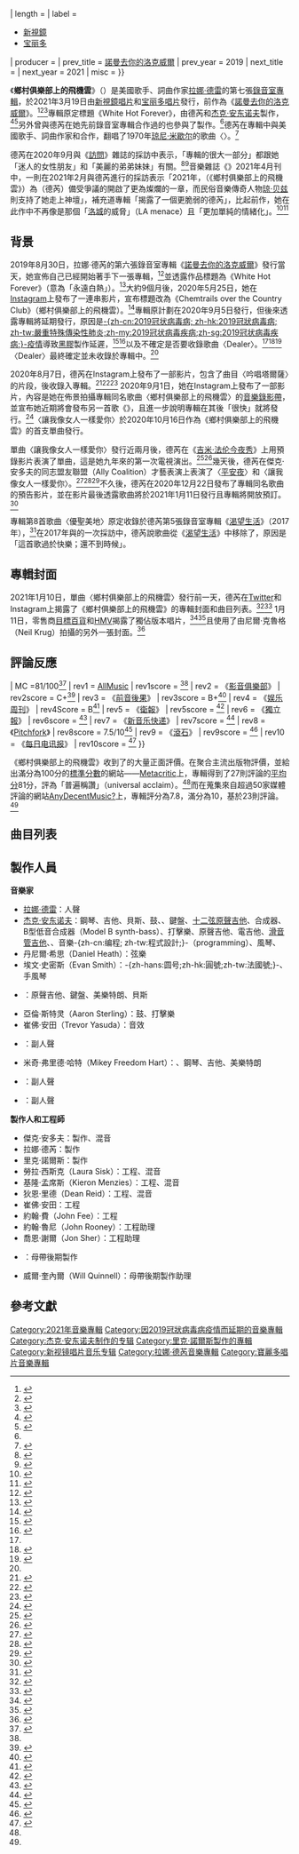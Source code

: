 {{NoteTA
|G1=Lana Del Rey
|G2=Show
|G3=Music
|G4=Movie
|1=zh-cn:琼·贝兹; zh-tw:瓊·拜亞;
}}
<!--請在[[鄉村俱樂部上的飛機雲_(歌曲)|鄉村俱樂部上的飛機雲 (歌曲)]]條目建立後加入下方消歧義模板
{{for|專輯同名歌曲|鄉村俱樂部上的飛機雲 (歌曲)}}
-->
{{Infobox album
| name          = 鄉村俱樂部上的飛機雲
| original_name = {{lang|en|''Chemtrails over the Country Club''}}
| type          = studio
| artist        = [[拉娜·德雷|拉娜·德雷]]
| cover         = Lana Del Rey - Chemtrails over the Country Club.png
| alt           = 
| released      = {{start date|2021|3|19}}
| recorded      = 2015年－2016年；<ref>{{cite web |url=https://pitchfork.com/news/71945-listen-to-lana-del-rey-and-the-weeknds-new-song-lust-for-life/ |title=Listen to Lana Del Rey and the Weeknd's New Song "Lust for Life" |work=[[Pitchfork_Media|Pitchfork]] |first=Amanda |last=Wicks |date=2017-04-19 |access-date=2021-01-21 |archive-date=2017-04-20 |archive-url=https://web.archive.org/web/20170420070355/https://pitchfork.com/news/71945-listen-to-lana-del-rey-and-the-weeknds-new-song-lust-for-life/ |dead-url=no }}</ref> 2019年－2020年<ref>{{cite web |url=https://www.thefader.com/2019/08/30/lana-del-rey-white-hot-forever |title=Lana Del Rey says she's started writing her next album, 'White Hot Forever' |work={{tsl|en|The Fader}} |first=David |last=Renshaw |date=2019-08-30 |access-date=2020-05-25 |archive-date=2019-12-28 |archive-url=https://web.archive.org/web/20191228212547/https://www.thefader.com/2019/08/30/lana-del-rey-white-hot-forever |dead-url=no }}</ref>
| studio        = *[[康威錄音室|康威]]（[[加州|加州]][[洛杉磯|洛杉磯]]）
* {{tsl|en|Electric Lady Studios|電子淑女工作室|電子淑女}}（[[纽约|纽约]]）
| genre         = <!--請只加入有來源的風格（不要使用藝人的一手來源作為來源）-->
{{flatlist|
* {{tsl|en|Americana (music)|美國根源音樂|美國根源}}<ref name="pitchfork">{{cite web|url=https://pitchfork.com/reviews/albums/lana-del-rey-chemtrails-over-the-country-club/|title=Lana Del Rey: Chemtrails Over the Country Club|last=Tavakoli|first=Mina|work=Pitchfork|date=2021-03-19|quote=Lana Del Rey's sixth album dials back the grandiosity in favor of smaller, more intimate moments. It carries a roaming spirit of folk and Americana without losing the romantic melodrama of her best work.|access-date=2021-03-19|archive-date=2021-03-19|archive-url=https://web.archive.org/web/20210319093232/https://pitchfork.com/reviews/albums/lana-del-rey-chemtrails-over-the-country-club/|dead-url=no}}</ref>
* [[民間音樂|民俗]]<ref name="pitchfork" /><ref name="allmusic">{{cite web|last=Thomas|first=Fred|url=https://www.allmusic.com/album/chemtrails-over-the-country-club-mw0003471467|title=Chemtrails over the Country Club – Lana Del Rey {{!}} Songs, Reviews, Credits|publisher=[[AllMusic|AllMusic]]|access-date=2021-03-19|archive-date=2021-03-18|archive-url=https://web.archive.org/web/20210318173817/https://www.allmusic.com/album/chemtrails-over-the-country-club-mw0003471467|dead-url=no}}</ref> 
* [[乡村音乐|鄉村]]-[[民間音樂|民俗]]<ref name="Irish Times">{{cite web|last=Elefterov|first=Milen|url=https://www.irishtimes.com/culture/music/lana-del-rey-chemtrails-over-the-country-club-review-a-low-key-masterpiece-1.4514582?mode=amp|title=Chemtrails Over the Country Club|website=[[爱尔兰时报|Irish Times]]|date=2021-03-18|access-date=2021-03-18|archive-date=2021-06-05|archive-url=https://web.archive.org/web/20210605002719/https://www.irishtimes.com/culture/music/lana-del-rey-chemtrails-over-the-country-club-review-a-low-key-masterpiece-1.4514582?mode=amp|dead-url=no}}</ref>
}}
| length        = {{Duration|m=45|s=28}}
| label         =
*[[新視鏡唱片|新視鏡]]
*[[宝丽多唱片|宝丽多]]
| producer      = {{hlist-comma|[[杰克·安东诺夫|杰克·安东诺夫]]
|拉娜·德雷
|{{tsl|en|Rick Nowels|里克·諾爾斯}}}}
| prev_title    = [[諾曼去你的洛克威爾|諾曼去你的洛克威爾]]
| prev_year     = 2019
| next_title    = {{tsl|en|Blue Banisters|藍杆}}
| next_year     = 2021
| misc          = {{Singles
| name          = 鄉村俱樂部上的飛機雲
| type          = studio
| single1       = {{tsl|en|Let Me Love You like a Woman|讓我像女人一樣愛你}}
| single1date   = {{Start date|2020|10|16}}
| single2       = {{tsl|en|Chemtrails over the Country Club (song)|鄉村俱樂部上的飛機雲 (歌曲)|鄉村俱樂部上的飛機雲}}
| single2date   = {{Start date|2021|1|11}}
| single3       = 白色衣裳
| single3date   = {{Start date|2021|3|26}}<ref name="sweradim">{{cite web | url=https://sverigesradio.se/sida/artikel.aspx?programid=4565&artikel=5682803 | title=Spellista vecka 12 2021 | publisher=[[Sveriges_Radio|Sveriges Radio]] | date=26 March 2021 | access-date=26 March 2021 | archive-url=https://web.archive.org/web/20210328145418/https://sverigesradio.se/artikel/p3-spellista|archive-date=26 March 2021|language=sv| url-status=live }}</ref><ref>{{Cite web|date=2021-03-02|title=Lana Del Rey Rollerblades Down a Desert Highway in Hazy 'White Dress' Teaser|url=http://www.billboard.com/amp/articles/columns/pop/9533451/lana-del-rey-white-dress-teaser|access-date=2021-03-19|website=[[告示牌_(雜誌)|Billboard]]|quote=Lana Del Rey dropped a 20-second teaser for her upcoming "White Dress" single over the weekend, giving fans another peek at the visual from the single off her upcoming ''Chemtrails Over the Country Club'' album.|archive-date=2021-03-04|archive-url=https://web.archive.org/web/20210304011939/https://www.billboard.com/amp/articles/columns/pop/9533451/lana-del-rey-white-dress-teaser|dead-url=no}}</ref><ref>{{Cite web|date=2021-02-28|title=Lana Del Rey shares another teaser of forthcoming single 'White Dress'|url=https://www.nme.com/news/music/lana-del-rey-shares-another-teaser-of-forthcoming-single-white-dress-2890380|access-date=2021-03-19|website=[[新音乐快递|NME]]|archive-date=2021-04-30|archive-url=https://web.archive.org/web/20210430104734/https://www.nme.com/news/music/lana-del-rey-shares-another-teaser-of-forthcoming-single-white-dress-2890380|dead-url=no}}</ref>
| single4       = 吟唱塔爾薩
| single4date   = {{Start date|2021|3|26}}<ref>{{Cite web|title=BBC - Radio 1 - Playlist|url=https://www.bbc.co.uk/programmes/articles/3tqPdBWF9yMbTrfjWvfKV8t/radio-1-playlist|website=[[BBC_Radio_1|BBC Radio 1]]|access-date=2021-07-04|archive-date=2013-06-12|archive-url=https://www.webcitation.org/6HKLVokrR?url=http://www.bbc.co.uk/radio1/playlist/|dead-url=no}}</ref>
}}
}}

《'''鄉村俱樂部上的飛機雲'''》（{{lang-en|''Chemtrails over the Country Club''}}）是美國歌手、詞曲作家[[拉娜·德雷|拉娜·德雷]]的第七張[[錄音室專輯|錄音室專輯]]，於2021年3月19日由[[新視鏡唱片|新視鏡唱片]]和[[宝丽多唱片|宝丽多唱片]]發行，前作為《[[諾曼去你的洛克威爾|諾曼去你的洛克威爾]]》。<ref name="Apple Music">{{Cite web|title=Chemtrails Over the Country Club – Lana Del Rey|url=https://music.apple.com/us/album/chemtrails-over-the-country-club/1545567745|dead-url=no|access-date=2021-03-18|website=[[Apple_Music|Apple Music]]|archive-date=2021-04-06|archive-url=https://web.archive.org/web/20210406174618/https://music.apple.com/us/album/chemtrails-over-the-country-club/1545567745}}</ref><ref>{{Cite web|last=Curto|first=Justin|date=2021-01-11|title=Moving Past That Cover, Lana Drops 'Chemtrails Over the Country Club,' the Song|url=https://www.vulture.com/2021/01/lana-del-rey-chemtrails-over-the-country-club-video.html|access-date=2021-03-18|website=[[紐約_(雜誌)|Vulture]]|language=en-us|archive-date=2021-01-25|archive-url=https://web.archive.org/web/20210125191940/https://www.vulture.com/2021/01/lana-del-rey-chemtrails-over-the-country-club-video.html|dead-url=no}}</ref><ref>{{Cite web|last=Richards|first=Sam|date=2021-01-12|title=Watch a video for Lana Del Rey's "Chemtrails Over The Country Club"|url=https://www.uncut.co.uk/news/watch-a-video-for-lana-del-reys-chemtrails-over-the-country-club-129147/|dead-url=no|access-date=2021-03-18|website={{tsl|en|Uncut (magazine)|Uncut (雜誌)|Uncut}}|language=en-GB|archive-date=2021-01-25|archive-url=https://web.archive.org/web/20210125015148/https://www.uncut.co.uk/news/watch-a-video-for-lana-del-reys-chemtrails-over-the-country-club-129147/}}</ref>專輯原定標題《White Hot Forever》，由德芮和[[杰克·安东诺夫|杰克·安东诺夫]]製作，<ref name="JamBase">{{Cite web|last=Bernstein|first=Scott|date=2021-01-11|title=Lana Del Rey Details New Album ‘Chemtrails Over The Country Club’ & Shares Title Track|url=https://www.jambase.com/article/lana-del-rey-chemtrails-over-the-country-club-album-single-video|dead-url=no|access-date=2021-03-18|website={{tsl|en|JamBase|JamBase}}|language=en-US|archive-date=2021-01-11|archive-url=https://web.archive.org/web/20210111194937/https://www.jambase.com/article/lana-del-rey-chemtrails-over-the-country-club-album-single-video}}</ref><ref name=":2">{{Cite web|last=Smith|first=Sophie|date=2021-01-11|title=Watch Lana Del Rey’s Dramatic Video For 'Chemtrails Over The Country Club'|url=https://www.udiscovermusic.com/news/lana-del-rey-dramatic-video-chemtrails-over-the-country-club/|access-date=2021-03-18|website=uDiscover Music|language=en-US|archive-date=2021-01-23|archive-url=https://web.archive.org/web/20210123211809/https://www.udiscovermusic.com/news/lana-del-rey-dramatic-video-chemtrails-over-the-country-club/|dead-url=no}}</ref>另外曾與德芮在她先前錄音室專輯合作過的{{tsl|en|Rick Nowels|里克·諾爾斯}}也參與了製作。<ref name="JamBase" />德芮在專輯中與美國歌手、詞曲作家{{tsl|en|Zella Day|澤拉·黛}}和{{tsl|en|Weyes Blood|威茲·布拉德}}合作，翻唱了1970年[[琼尼·米歇尔|琼尼·米歇尔]]的歌曲〈{{tsl|en|For Free (Joni Mitchell song)|無償 (琼尼·米歇尔歌曲)|無償}}〉。<ref>{{Cite web|last=Mulvey|first=John|date=2021-03-03|title=Lana Del Rey speaks: "I Really Was That Girl Who Was Pure Of Soul."|url=https://www.mojo4music.com/articles/stories/lana-del-rey-speaks-i-really-was-that-girl-who-was-pure-of-soul/|dead-url=no|access-date=2021-03-04|website={{tsl|en|Mojo (magazine)|Mojo (雜誌)|Mojo}}|archive-date=2021-03-20|archive-url=https://web.archive.org/web/20210320002325/https://www.mojo4music.com/articles/stories/lana-del-rey-speaks-i-really-was-that-girl-who-was-pure-of-soul/}}</ref>

德芮在2020年9月與《[[訪問_(雜誌)|訪問]]》雜誌的採訪中表示，「專輯的很大一部分」都跟她「迷人的女性朋友」和「美麗的弟弟妹妹」有關。<ref>{{Cite web|date=2020-09-08|title=Who is Lana Del Rey?|url=https://www.interviewmagazine.com/music/who-is-lana-del-rey-jack-antonoff-september-poetry-cover|dead-url=no|access-date=2021-03-18|website=[[訪問_(雜誌)|Interview]]|language=en-US|archive-date=2021-03-21|archive-url=https://web.archive.org/web/20210321170545/https://www.interviewmagazine.com/music/who-is-lana-del-rey-jack-antonoff-september-poetry-cover}}</ref><ref>{{Cite web|last=Matozzo|first=Marissa|date=2020-09-09|title=Where Is Lana Del Rey’s 'Chemtrails?'|url=https://www.papermag.com/lana-del-reys-chemtrails-2647526120.html|dead-url=no|access-date=2021-03-18|website={{tsl|en|Paper (magazine)|Paper (雜誌)|Paper}}|language=en|archive-date=2021-02-26|archive-url=https://web.archive.org/web/20210226213302/https://www.papermag.com/lana-del-reys-chemtrails-2647526120.html}}</ref>音樂雜誌《{{tsl|en|Mojo (magazine)|Mojo (雜誌)|Mojo}}》2021年4月刊中，一則在2021年2月與德芮進行的採訪表示「2021年，（《鄉村俱樂部上的飛機雲》）為（德芮）備受爭議的{{tsl|en|Roman à clef|影射小說|紀實小說}}開啟了更為燦爛的一章，而民俗音樂傳奇人物[[琼·贝兹|琼·贝兹]]則支持了她走上神壇」，補充道專輯「揭露了一個更脆弱的德芮」，比起前作，她在此作中不再像是那個「[[洛杉矶|洛城]]的威脅」（LA menace）且「更加單純的情緒化」。<ref>{{Cite web|last=Mulvey|first=John|date=2021-03-03|title=Lana Del Rey speaks: "I Really Was That Girl Who Was Pure Of Soul."|url=https://www.mojo4music.com/articles/stories/lana-del-rey-speaks-i-really-was-that-girl-who-was-pure-of-soul/|dead-url=no|access-date=2021-03-18|website=Mojo|archive-date=2021-03-20|archive-url=https://web.archive.org/web/20210320002325/https://www.mojo4music.com/articles/stories/lana-del-rey-speaks-i-really-was-that-girl-who-was-pure-of-soul/}}</ref><ref>{{Cite web|date=2021-03-10|title=MOJO 329 – April 2021: Lana Del Rey|url=https://www.mojo4music.com/magazine/latest-issues/mojo-329-april-2021-lana-del-rey/|dead-url=no|access-date=2021-03-18|website=Mojo|archive-date=2021-03-30|archive-url=https://web.archive.org/web/20210330160720/https://www.mojo4music.com/magazine/latest-issues/mojo-329-april-2021-lana-del-rey/}}</ref>

==背景==
2019年8月30日，拉娜·德芮的第六張錄音室專輯《[[諾曼去你的洛克威爾|諾曼去你的洛克威爾]]》發行當天，她宣佈自己已經開始著手下一張專輯，<ref>{{cite web|title=Lana Del Rey has already started writing her next album ''White Hot Forever''|url=https://www.nme.com/news/music/lana-del-rey-already-started-writing-her-next-album-Chemtrails-Over-The-Country-Club-2020-2543519|access-date=2020-06-01|author=|date=2019-08-30|last=Krol|first=Charlotte|format=|publisher=|language=en|archive-url=https://web.archive.org/web/20200703125105/https://www.nme.com/news/music/lana-del-rey-already-started-writing-her-next-album-Chemtrails-Over-The-Country-Club-2020-2543519|archive-date=2020-07-03|website=NME|dead-url=no}}</ref>並透露作品標題為《White Hot Forever》（意為「永遠白熱」）。<ref>{{cite web|title=Lana Del Rey already prepping new album, White Hot Forever, for 2020 release|url=https://consequenceofsound.net/2019/08/lana-del-rey-white-hot-forever-new-album-2020/|access-date=2020-05-25|author=|date=2019-08-30|last=Schatz|first=Lake|format=|publisher=|language=en|website=[[前音後果|Consequence of Sound]]|archive-date=2020-09-18|archive-url=https://web.archive.org/web/20200918064808/https://consequenceofsound.net/2019/08/lana-del-rey-white-hot-forever-new-album-2020/|dead-url=no}}</ref>大約9個月後，2020年5月25日，她在[[Instagram|Instagram]]上發布了一連串影片，宣布標題改為《Chemtrails over the Country Club》（鄉村俱樂部上的飛機雲）。<ref>{{cite web|date=2020-05-25|title=Nobody gets to tell your story|url=https://www.instagram.com/p/CAmxUDpgO8Y/|dead-url=no|access-date=2020-05-25|via=[[Instagram|Instagram]]|archive-date=2020-05-27|archive-url=https://web.archive.org/web/20200527121236/https://www.instagram.com/p/CAmxUDpgO8Y/}}</ref>專輯原計劃在2020年9月5日發行，但後來透露專輯將延期發行，原因是[[2019冠状病毒病疫情|-{zh-cn:2019冠状病毒病; zh-hk:2019冠狀病毒病; zh-tw:嚴重特殊傳染性肺炎;zh-my:2019冠状病毒疾病;zh-sg:2019冠状病毒疾病;}-疫情]]導致[[黑膠唱片|黑膠]]製作延遲，<ref name="New title">{{cite web|last=Moore|first=Sam|date=2020-05-26|title=Lana Del Rey announces 'Chemtrails Over The Country Club' as her new album title|url=https://www.nme.com/news/music/lana-del-rey-announces-chemtrails-over-the-country-club-as-her-new-album-title-2676016|access-date=2020-06-01|work=[[新音乐快递|NME]]|archive-date=2020-06-21|archive-url=https://web.archive.org/web/20200621172215/https://www.nme.com/news/music/lana-del-rey-announces-chemtrails-over-the-country-club-as-her-new-album-title-2676016|dead-url=no}}</ref><ref name="Vinyl Delay">{{Cite web|title=Lana Del Rey shares Election Day album update from a Denny's|url=http://abcnewsradioonline.com/music-news/2020/11/4/lana-del-rey-shares-election-day-album-update-from-a-dennys.html|accessdate=|author=|date=2020-11-04|last=Johnson|first=Josh|format=|publisher=|language=en|archive-url=https://web.archive.org/web/20210112085325/http://abcnewsradioonline.com/music-news/2020/11/4/lana-del-rey-shares-election-day-album-update-from-a-dennys.html|archive-date=2021-01-12|access-date=2021-01-11|website=[[ABC新闻电台|ABC新闻电台]]|dead-url=no}}</ref>以及不確定是否要收錄歌曲〈Dealer〉。<ref name="Vinyl Delay" /><ref>{{Cite web|last=|first=|date=2020-12-23|title=Here's all we know about Lana Del Rey's forthcoming album|url=https://web.archive.org/web/20201223105318/https://www.wonderlandmagazine.com/2020/12/23/chemtrails-over-the-country-club-lana/|dead-url=no|archive-url=http://www.wonderlandmagazine.com/2020/12/23/chemtrails-over-the-country-club-lana/|archive-date=2020-12-23|access-date=2021-01-11|website={{tsl|en|Wonderland (magazine)|Wonderland (雜誌)|Wonderland}}|language=en}}</ref><ref>{{Cite web|last=Curto|first=Justin|date=2020-09-08|title=Lana Del Rey, 6-Time Grammy Nominee, Says She 'Will Die an Underdog'|url=https://web.archive.org/web/20200918205944/https://www.vulture.com/2020/09/lana-del-rey-underdog-interview-magazine.html|dead-url=no|archive-url=https://www.vulture.com/2020/09/lana-del-rey-underdog-interview-magazine.html|archive-date=2020-09-18|access-date=2021-01-11|website=Vulture|language=en-us}}</ref>〈Dealer〉最終確定並未收錄於專輯中。<ref name="Artwork" />

2020年8月7日，德芮在Instagram上發布了一部影片，包含了曲目〈吟唱塔爾薩〉的片段，後收錄入專輯。<ref>{{Cite web|last=Bloom|first=Madison|date=2020-08-07|title=Lana Del Rey Teases New Song "Tulsa Jesus Freak"|url=https://pitchfork.com/news/lana-del-rey-teases-new-song-tulsa-jesus-freak-listen/|dead-url=no|access-date=2021-03-02|website=[[Pitchfork_Media|Pitchfork]]|language=en-us|archive-date=2020-08-07|archive-url=https://web.archive.org/web/20200807014438/https://pitchfork.com/news/lana-del-rey-teases-new-song-tulsa-jesus-freak-listen/}}</ref><ref>{{Cite web|last=Bruce|first=Jasper|date=2020-08-07|title=Lana Del Rey teases new song, 'Tulsa Jesus Freak'|url=https://www.nme.com/news/music/lana-del-rey-teases-new-song-tulsa-jesus-freak-2723155|dead-url=no|access-date=2021-03-02|website=NME|language=en-GB|archive-date=2020-12-04|archive-url=https://web.archive.org/web/20201204144742/https://www.nme.com/news/music/lana-del-rey-teases-new-song-tulsa-jesus-freak-2723155}}</ref><ref>{{Cite web|last=McLevy|first=Alex|date=2021-03-02|title=Lana Del Rey, Vic Mensa, and 23 more albums we can't wait to hear in March|url=https://music.avclub.com/lana-del-rey-vic-mensa-and-23-more-albums-we-can-t-wa-1846376891|dead-url=no|access-date=2021-03-02|website=[[影音俱樂部|The AV Club]]|language=en-us|archive-date=2021-03-10|archive-url=https://web.archive.org/web/20210310132158/https://music.avclub.com/lana-del-rey-vic-mensa-and-23-more-albums-we-can-t-wa-1846376891}}</ref> 2020年9月1日，她在Instagram上發布了一部影片，內容是她在佈景拍攝專輯同名歌曲〈鄉村俱樂部上的飛機雲〉的[[音樂錄影帶|音樂錄影帶]]，並宣布她近期將會發布另一首歌《{{tsl|en|Let Me Love You like a Woman|讓我像女人一樣愛你}}》，且進一步說明專輯在其後「很快」就將發行。<ref name="Spin">{{cite web|url=https://www.spin.com/2020/09/lana-del-rey-announces-new-album-chemtrails-over-the-country-club/|title=Lana Del Rey Announces New Album Chemtrails Over the Country Club|work=[[Spin_(雜誌)|Spin]]|author=《Spin》員工|date=2020-09-01|access-date=2020-09-01|archive-date=2020-09-02|archive-url=https://web.archive.org/web/20200902015044/https://www.spin.com/2020/09/lana-del-rey-announces-new-album-chemtrails-over-the-country-club/|dead-url=no}}</ref>〈讓我像女人一樣愛你〉於2020年10月16日作為《鄉村俱樂部上的飛機雲》的首支單曲發行。

單曲〈讓我像女人一樣愛你〉發行近兩月後，德芮在《[[吉米·法伦今夜秀|吉米·法伦今夜秀]]》上用預錄影片表演了單曲，這是她九年來的第一次電視演出。<ref>{{cite web|title=Lana Del Rey Returns for Her First Television Performance in 9 Years|url=https://www.vulture.com/2020/12/lana-del-rey-performs-on-tonight-show-9-years-after-snl-bomb.html|accessdate=2020-12-15|author=|date=2020-12-15|last=Sanchez|first=Gabrielle|format=|publisher=|language=en|archive-url=https://web.archive.org/web/20201215184748/https://www.vulture.com/2020/12/lana-del-rey-performs-on-tonight-show-9-years-after-snl-bomb.html|archive-date=2020-12-15|website=Vulture|dead-url=no}}</ref><ref>{{Cite web|last=Tracy|first=Brianne|date=2021-03-04|title=Lana Del Rey Opens Up About Visiting Her Fiancé Clayton Johnson's 'Pretty Idyllic' Family Farm|url=https://people.com/music/lana-del-rey-opens-up-about-visiting-fiances-pretty-idyllic-family-farm/|dead-url=no|access-date=2021-03-05|website=[[人物_(雜誌)|People]]|language=en|archive-date=2021-03-10|archive-url=https://web.archive.org/web/20210310061311/https://people.com/music/lana-del-rey-opens-up-about-visiting-fiances-pretty-idyllic-family-farm/}}</ref>幾天後，德芮在傑克·安多夫的同志盟友聯盟（Ally Coalition）才藝表演上表演了〈[[平安夜_(歌曲)|平安夜]]〉和〈讓我像女人一樣愛你〉。<ref>{{Cite web|last=Moreland|first=Quinn|date=2020-12-15|title=Sleater-Kinney, Brittany Howard, Lana Del Rey, More to Perform at Jack Antonoff’s 2020 Ally Coalition Talent Show|url=https://pitchfork.com/news/sleater-kinney-brittany-howard-lana-del-rey-more-to-perform-at-jack-antonoffs-2020-ally-coalition-talent-show/|dead-url=no|access-date=2021-03-18|website=Pitchfork|language=en-us|archive-date=2021-02-27|archive-url=https://web.archive.org/web/20210227102307/https://pitchfork.com/news/sleater-kinney-brittany-howard-lana-del-rey-more-to-perform-at-jack-antonoffs-2020-ally-coalition-talent-show/}}</ref><ref>{{Cite web|last=Aswad|first=Jem|date=2020-12-15|title=Lana Del Rey, Chicks, Brittany Howard, St. Vincent, More to Perform at Jack Antonoff’s Ally Coalition Concert|url=https://variety.com/2020/music/news/lana-del-rey-chicks-jack-antonoff-ally-coalition-1234854506/|dead-url=no|access-date=2021-03-18|website=[[綜藝_(雜誌)|Variety]]|language=en-US|archive-date=2021-03-02|archive-url=https://web.archive.org/web/20210302112728/https://variety.com/2020/music/news/lana-del-rey-chicks-jack-antonoff-ally-coalition-1234854506/}}</ref><ref>{{Cite web|last=Legaspi|first=Althea|date=2020-12-16|title=Lana Del Rey, Hayley Williams, Chicks Among Lineup for Jack Antonoff's Ally Coalition Concert|url=https://www.rollingstone.com/music/music-news/lana-del-rey-hayley-williams-the-chicks-jack-antonoff-ally-coalition-concert-benefit-1104506/|dead-url=no|access-date=2021-03-18|website=[[滾石_(雜誌)|Rolling Stone]]|language=en-US|archive-date=2021-02-18|archive-url=https://web.archive.org/web/20210218050738/https://www.rollingstone.com/music/music-news/lana-del-rey-hayley-williams-the-chicks-jack-antonoff-ally-coalition-concert-benefit-1104506/}}</ref>不久後，德芮在2020年12月22日發布了專輯同名歌曲的預告影片，並在影片最後透露歌曲將於2021年1月11日發行且專輯將開放預訂。<ref>{{Cite web|date=2020-12-22|title=Instagram video by Lana Del Rey|url=https://www.instagram.com/p/CJHL2xMBOQy/|access-date=2021-01-08|language=en|via=Instagram|archive-date=2020-12-22|archive-url=https://web.archive.org/web/20201222195948/https://www.instagram.com/p/CJHL2xMBOQy/|dead-url=no}}</ref>

專輯第8首歌曲〈優聖美地〉原定收錄於德芮第5張錄音室專輯《[[渴望生活_(拉娜·德雷专辑)|渴望生活]]》（2017年），<ref>{{Cite web|last=Wicks|first=Amanda|date=2017-04-19|title=Listen to Lana Del Rey and the Weeknd's New Song "Lust for Life"|url=https://pitchfork.com/news/71945-listen-to-lana-del-rey-and-the-weeknds-new-song-lust-for-life/|dead-url=no|access-date=2021-03-03|website=Pitchfork|language=en-us|archive-date=2017-04-20|archive-url=https://web.archive.org/web/20170420070355/https://pitchfork.com/news/71945-listen-to-lana-del-rey-and-the-weeknds-new-song-lust-for-life/}}</ref>在2017年與{{tsl|en|Zane Lowe|贊恩·洛}}的一次採訪中，德芮說歌曲從《[[渴望生活_(拉娜·德雷专辑)|渴望生活]]》中移除了，原因是「這首歌過於快樂；還不到時候」。

==專輯封面==
2021年1月10日，單曲〈鄉村俱樂部上的飛機雲〉發行前一天，德芮在[[Twitter|Twitter]]和Instagram上揭露了《鄉村俱樂部上的飛機雲》的專輯封面和曲目列表。<ref name="Artwork">{{Cite web|last=Langford|first=Jackson|date=2021-01-10|title=Lana Del Rey shares album artwork and tracklist for 'Chemtrails Over The Country Club'|url=https://www.nme.com/news/music/lana-del-rey-shares-album-artwork-and-track-list-for-chemtrails-over-the-country-club-2852920|access-date=2021-01-11|website=NME|language=en-GB|archive-date=2021-01-10|archive-url=https://web.archive.org/web/20210110232454/https://www.nme.com/news/music/lana-del-rey-shares-album-artwork-and-track-list-for-chemtrails-over-the-country-club-2852920|dead-url=no}}</ref><ref name="Explanation">{{Cite web|last=Martin|first=Josh|date=2021-01-11|title=Lana Del Rey explains 'Chemtrails Over The Country Club' album cover: "We are all a beautiful mix of everything"|url=https://www.nme.com/news/music/lana-del-rey-explains-chemtrails-over-the-country-club-album-cover-2852936|access-date=2021-01-11|website=NME|language=en-GB|archive-date=2021-01-11|archive-url=https://web.archive.org/web/20210111025912/https://www.nme.com/news/music/lana-del-rey-explains-chemtrails-over-the-country-club-album-cover-2852936|dead-url=no}}</ref> 1月11日，零售商[[目標百貨|目標百貨]]和[[HMV|HMV]]揭露了獨佔版本唱片，<ref>{{cite web|date=2021-01-11|title=Chemtrails Over the Country Club (hmv Exclusive) Red Vinyl|url=https://store.hmv.com/store/music/vinyl/chemtrails-over-the-country-club-hmv-exclusive-red|dead-url=no|access-date=2021-03-18|website=[[HMV|HMV]]|archive-date=2021-01-11|archive-url=https://web.archive.org/web/20210111182637/https://store.hmv.com/store/music/vinyl/chemtrails-over-the-country-club-hmv-exclusive-red}}</ref><ref>{{Cite web|title=Lana Del Rey - Chemtrails Over the Country Club (Target Exclusive, Vinyl)|url=https://www.target.com/p/lana-del-rey-chemtrails-over-the-country-club-target-exclusive-vinyl/-/A-82225223|access-date=2021-01-12|website=[[目標百貨|Target]]|language=en|archive-date=2021-04-10|archive-url=https://web.archive.org/web/20210410181526/https://www.target.com/p/lana-del-rey-chemtrails-over-the-country-club-target-exclusive-vinyl/-/A-82225223|dead-url=no}}</ref>且使用了由尼爾·克魯格（Neil Krug）拍攝的另外一張封面。<ref>{{Cite web|title=Neil Krug on Instagram: "New work with @lanadelrey 🖤"|url=https://www.instagram.com/p/CJ6m3uorEI6/|access-date=2021-01-13|language=en|via=Instagram}}</ref>

==評論反應==
{{Album ratings
<!-- 樂評數量建議不要超過10個 -->
| ADM =7.8/10<ref name="ADM">{{cite web |title=Chemtrails Over The Country Club by Lana Del Rey reviews {{!}} Any Decent Music |url=http://www.anydecentmusic.com/review/12779/Lana-Del-Rey-Chemtrails-Over-The-Country-Club.aspx |website=[[AnyDecentMusic?|AnyDecentMusic?]] |access-date=2021-03-22 |archive-date=2021-05-21 |archive-url=https://web.archive.org/web/20210521180334/http://www.anydecentmusic.com/review/12779/Lana-Del-Rey-Chemtrails-Over-The-Country-Club.aspx |dead-url=no }}</ref>
| MC =81/100<ref name="MC">{{cite web|url=https://www.metacritic.com/music/chemtrails-over-the-country-club/lana-del-rey|publisher=[[Metacritic|Metacritic]]|title=Chemtrails Over the Country Club by Lana Del Rey Tracks and Reviews|access-date=2021-03-22|archive-date=2021-04-10|archive-url=https://web.archive.org/web/20210410181619/https://www.metacritic.com/music/chemtrails-over-the-country-club/lana-del-rey|dead-url=no}}</ref>
| rev1 = [[AllMusic|AllMusic]]
| rev1score = {{Rating|4|5}}<ref name="allmusic" />
| rev2 = 《[[影音俱樂部|影音俱樂部]]》
| rev2score = C+<ref>{{cite web |url=https://music.avclub.com/lana-del-rey-s-chemtrails-over-the-country-club-lives-i-1846526282 |title=Vampire Weekend: Contra |work=[[影音俱樂部|The A.V. Club]] |date=2021-03-23 |accessdate=2021-03-23 |last=Tenreyo |first=Tatiana |archive-date=2021-03-24 |archive-url=https://web.archive.org/web/20210324085625/https://music.avclub.com/lana-del-rey-s-chemtrails-over-the-country-club-lives-i-1846526282 |dead-url=no }}</ref>
| rev3 = 《[[前音後果|前音後果]]》
| rev3score = B+<ref name="Consequence of Sound">{{cite web|last=Moulton|first=Katie|title=Lana Del Rey Strips Back the Glamour on the Charming Chemtrails over the Country Club: Review|url=https://consequenceofsound.net/2021/03/album-review-lana-del-rey-chemtrails-over-the-country-club/?new=true|website=Consequence of Sound|date=2021-03-19|access-date=2021-03-21|archive-date=2021-04-03|archive-url=https://web.archive.org/web/20210403234226/https://consequenceofsound.net/2021/03/album-review-lana-del-rey-chemtrails-over-the-country-club/?new=true|dead-url=no}}</ref>
| rev4 = 《[[娱乐周刊|娱乐周刊]]》
| rev4Score = B<ref>{{cite web|last=Madden|first=Emma|date=2013-03-19|url=https://ew.com/music/music-reviews/lana-del-rey-chemtrails-over-the-country-club-review/|title=Lana Del Rey yearns for freedom on Chemtrails Over the Country Club|work=[[娱乐周刊|Entertainment Weekly]]|access-date=2021-03-21|archive-date=2021-03-19|archive-url=https://web.archive.org/web/20210319190549/https://ew.com/music/music-reviews/lana-del-rey-chemtrails-over-the-country-club-review/|dead-url=no}}</ref>
| rev5 = 《[[衛報|衛報]]》
| rev5score = {{rating|3|5}}<ref name="The Guardian">{{cite web|last=Petridis|first=Alexis|url=https://www.theguardian.com/music/2021/mar/19/lana-del-rey-chemtrails-over-the-country-club-review|title=Lana Del Rey: Chemtrails Over the Country Club review – the same old love story|website=[[衛報|The Guardian]]|date=2021-03-19|access-date=2021-03-20|archive-date=2021-03-19|archive-url=https://web.archive.org/web/20210319062604/https://www.theguardian.com/music/2021/mar/19/lana-del-rey-chemtrails-over-the-country-club-review|dead-url=no}}</ref>
| rev6 = 《[[獨立報|獨立報]]》
| rev6score = {{Rating|5|5}}<ref name="The Independent">{{cite web|last=Brown|first=Helen|url=https://www.independent.co.uk/arts-entertainment/music/reviews/lana-del-rey-review-chemtrails-over-the-country-club-b1819131.html|title=Lana Del Rey review, Chemtrails over the Country Club: Damn-near impossible to resist|website=[[獨立報|The Independent]]|date=2021-03-19|access-date=2021-03-19|archive-date=2021-03-19|archive-url=https://web.archive.org/web/20210319092133/https://www.independent.co.uk/arts-entertainment/music/reviews/lana-del-rey-review-chemtrails-over-the-country-club-b1819131.html|dead-url=no}}</ref>
| rev7 = 《[[新音乐快递|新音乐快递]]》
| rev7score = {{Rating|5|5}}<ref name="NME">{{cite web|last=Daly|first=Rhian|url=https://www.nme.com/?p=2903294|title=Lana Del Rey – ‘Chemtrails Over The Country Club' review: a sublime statement|website=NME|date=2021-03-18|access-date=2021-03-18|archive-date=2021-03-19|archive-url=https://web.archive.org/web/20210319005057/https://www.nme.com/?p=2903294|dead-url=no}}</ref>
| rev8 = 《[[Pitchfork_Media|Pitchfork]]》
| rev8score = 7.5/10<ref name="Pitchfork">{{cite web|last=Tavakoli|first=Mina|url=https://pitchfork.com/reviews/albums/lana-del-rey-chemtrails-over-the-country-club/|title=Lana Del Rey: Chemtrails Over the Country Club|website=Pitchfork|date=2021-03-19|access-date=2021-03-19|archive-date=2021-03-19|archive-url=https://web.archive.org/web/20210319093232/https://pitchfork.com/reviews/albums/lana-del-rey-chemtrails-over-the-country-club/|dead-url=no}}</ref>
| rev9 = 《[[滾石_(雜誌)|滾石]]》
| rev9score = {{Rating|4|5}}<ref name="Rolling Stone">{{cite web|last=Shaffer|first=Claire|url=https://www.rollingstone.com/music/music-album-reviews/lana-del-reys-chemtrails-over-the-country-club-1144980/|title=Lana Del Rey’s ‘Chemtrails Over the Country Club’ is a Somber American Travelogue|website=Rolling Stone|date=2021-03-22|access-date=2021-03-22|archive-date=2021-03-22|archive-url=https://web.archive.org/web/20210322181745/https://www.rollingstone.com/music/music-album-reviews/lana-del-reys-chemtrails-over-the-country-club-1144980/|dead-url=no}}</ref>
| rev10 = 《[[每日电讯报|每日电讯报]]》
| rev10score = {{Rating|5|5}}<ref name="The Telegraph">{{cite web|last=McCormick|first=Neil|url=https://www.telegraph.co.uk/music/artists/lana-del-rays-chemtrails-country-club-gorgeous-musing-price/|title=ana Del Ray’s Chemtrails Over the Country Club is a gorgeous musing on the price of fame|website=[[每日电讯报|The Telegraph]]|date=2021-03-19|access-date=2021-03-19|archive-date=2021-03-19|archive-url=https://web.archive.org/web/20210319092641/https://www.telegraph.co.uk/music/artists/lana-del-rays-chemtrails-country-club-gorgeous-musing-price/|dead-url=no}}</ref>
}}

《鄉村俱樂部上的飛機雲》收到了{{tsl|en|Music journalism|音樂評論|音樂評論家}}的大量正面評價。在聚合主流出版物評價，並給出滿分為100分的[[標準分數|標準分數]]的網站——[[Metacritic|Metacritic]]上，專輯得到了27則評論的[[加權平均數|平均分]]81分，評為「普遍稱讚」（universal acclaim）。<ref name="MC"/>而在蒐集來自超過50家媒體評論的網站[[AnyDecentMusic?|AnyDecentMusic?]]上，專輯評分為7.8，滿分為10，基於23則評論。<ref name="ADM"/>
{{clear}}

==曲目列表==
{{Track listing
| headline = 《鄉村俱樂部上的飛機雲》（''Chemtrails over the Country Club''）<ref name="台灣譯名">{{Cite web |title=鄉村俱樂部上的飛機雲(台壓) |url=https://www.5music.com.tw/CDList-C.asp?cdno=442405678764 |website=五大唱片 |accessdate=2021-03-22 |archiveurl=https://web.archive.org/web/20210322105750/https://www.5music.com.tw/CDList-C.asp?cdno=442405678764 |archivedate=2021-03-22 |language=zh |deadurl=no }}</ref>
| extra_column = 

| title_width = 
| title1 = 〈白色衣裳〉<br />{{small|"White Dress"}}
| writer1 = {{hlist-comma|[[拉娜·德雷|拉娜·德雷]]|[[杰克·安东诺夫|杰克·安东诺夫]]}}
| length1 = 5:33
| title2 = 〈{{tsl|en|Chemtrails over the Country Club (song)|鄉村俱樂部上的飛機雲 (歌曲)|鄉村俱樂部上的飛機雲}}〉<br />{{small|"Chemtrails over the Country Club"}}
| writer2 = {{hlist-comma|德芮|安多夫}}
| length2 = 4:31
| title3 = 〈吟唱塔爾薩〉<br />{{small|"Tulsa Jesus Freak"}}
| writer3 = {{hlist-comma|德芮|安多夫}}
| length3 = 3:35
| title4 = 〈{{tsl|en|Let Me Love You like a Woman|讓我像女人一樣愛你}}〉<br />{{small|"Let Me Love You like a Woman"}}
| writer4 = {{hlist-comma|德芮|安多夫}}
| length4 = 3:21
| title5 = 〈狂野之心〉<br />{{small|"Wild at Heart"}}
| writer5 = {{hlist-comma|德芮|安多夫}}
| length5 = 4:06
| title6 = 〈暗黑心計〉<br />{{small|"Dark but Just a Game"}}
| writer6 = {{hlist-comma|德芮|安多夫}}
| length6 = 3:55
| title7 = 〈並非所有遊蕩都會迷失〉<br />{{small|"Not All Who Wander Are Lost"}}
| writer7 = {{hlist-comma|德芮|安多夫}}
| length7 = 4:07
| title8 = 〈優聖美地〉<br />{{small|"Yosemite"}}
| writer8 = {{hlist-comma|德芮|{{tsl|en|Rick Nowels|里克·諾爾斯}}}}
| length8 = 5:04
| title9 = 〈慢慢分離〉<br />{{small|"Breaking Up Slowly"}}
| writer9 = {{hlist-comma|德芮|安多夫|{{tsl|en|Nikki Lane|妮基·萊恩}}}}
| length9 = 2:57
| title10 = 〈忘舞〉<br />{{small|"Dance Till We Die"}}
| writer10 = {{hlist-comma|德芮|安多夫}}
| length10 = 4:03
| title11 = 〈{{tsl|en|For Free (Joni Mitchell song)|無償 (琼尼·米歇尔歌曲)|無償}}〉<br />{{small|"For Free"}}
| note11 = {{tsl|en|Zella Day|澤拉·黛}}和{{tsl|en|Weyes Blood|威茲·布拉德}}客串
| writer11 = [[琼尼·米歇尔|琼尼·米歇尔]]
| length11 = 4:11
| total_length = 45:28
}}

==製作人員==
{{col-begin}}
{{col-2}}
'''音樂家'''
*  [[拉娜·德雷|拉娜·德雷]]：人聲
*  [[杰克·安东诺夫|杰克·安东诺夫]]：鋼琴{{small|（1、2、4、5、9－11）}}、吉他{{small|（1－3、5－7、9－11）}}、貝斯{{small|（1、2、4－7、9－11）}}、鼓{{small|（1-6、10）}}、{{tsl|en|Mellotron|美樂特朗}}{{small|（2、5、6、10、11）}}、鍵盤{{small|（2）}}、[[十二弦結他|十二弦原聲吉他]]{{small|（2、5－7）}}、合成器{{small|（3、5、6）}}、B型低音合成器（Model B synth-bass）{{small|（3）}}、打擊樂{{small|（3、4、6、10）}}、原聲吉他{{small|（4）}}、電吉他{{small|（4）}}、[[滑音管吉他|滑音管吉他]]{{small|（4）}}、{{tsl|en|Hammond organ|漢蒙德電風琴|-{zh-tw:漢蒙德電風琴;zh-cn:哈蒙德电风琴}-}}{{small|（4）}}、音樂-{zh-cn:编程; zh-tw:程式設計;}-（programming）{{small|（4）}}、風琴{{small|（7）}}、{{tsl|en|Rhodes piano|羅茲電鋼琴}}{{small|（10）}}
*  丹尼爾·希思（Daniel Heath）：弦樂{{small|（2）}}
*  埃文·史密斯（Evan Smith）：-{zh-hans:圆号;zh-hk:圓號;zh-tw:法國號;}-{{small|（2、5、10、11）}}、手風琴{{small|（10）}}
*  {{tsl|en|Rick Nowels|里克·諾爾斯}}：原聲吉他{{small|（8）}}、鍵盤{{small|（8）}}、美樂特朗{{small|（8）}}、貝斯{{small|（8）}}
*  亞倫·斯特灵（Aaron Sterling）：鼓{{small|（8）}}、打擊樂{{small|（8）}}
*  崔佛·安田（Trevor Yasuda）：音效{{small|（8）}}
*  {{tsl|en|Nikki Lane|妮基·萊恩}}：副人聲{{small|（9）}}
*  米奇·弗里德·哈特（Mikey Freedom Hart）：{{tsl|en|Pedal steel guitar|踏板鋼棒吉他}}{{small|（9）}}、鋼琴{{small|（11）}}、吉他{{small|（11）}}、美樂特朗{{small|（11）}}
*  {{tsl|en|Weyes Blood|威茲·布拉德}}：副人聲{{small|（11）}}
*  {{tsl|en|Zella Day|澤拉·黛}}：副人聲{{small|（11）}}
{{col-2}}
'''製作人和工程師'''
*  傑克·安多夫：製作{{small|（除8外）}}、混音{{small|（除8外）}}
*  拉娜·德芮：製作{{small|（除4、8外）}}
*  里克·諾爾斯：製作{{small|（8）}}
*  勞拉·西斯克（Laura Sisk）：工程{{small|（除8外）}}、混音{{small|（除8外）}}
*  基隆·孟席斯（Kieron Menzies）：工程{{small|（8）}}、混音{{small|（8）}}
*  狄恩·里德（Dean Reid）：工程{{small|（8）}}、混音{{small|（8）}}
*  崔佛·安田：工程{{small|（8）}}
*  約翰·費（John Fee）：工程{{small|（8）}}
*  約翰·魯尼（John Rooney）：工程助理{{small|（除8外）}}
*  喬恩·謝爾（Jon Sher）：工程助理{{small|（除8外）}}
*  {{tsl|en|Chris Gehringer|克里斯·格林格}}：母帶後期製作
*  威爾·奎內爾（Will Quinnell）：母帶後期製作助理{{small|（4）}}
{{col-end}}

==參考文獻==
{{Reflist|2}}

{{Lana Del Rey}}

{{Authority control}}

[[Category:2021年音樂專輯|Category:2021年音樂專輯]]
[[Category:因2019冠狀病毒病疫情而延期的音樂專輯|Category:因2019冠狀病毒病疫情而延期的音樂專輯]]
[[Category:杰克·安东诺夫制作的专辑|Category:杰克·安东诺夫制作的专辑]]
[[Category:里克·諾爾斯製作的專輯|Category:里克·諾爾斯製作的專輯]]
[[Category:新视镜唱片音乐专辑|Category:新视镜唱片音乐专辑]]
[[Category:拉娜·德芮音樂專輯|Category:拉娜·德芮音樂專輯]]
[[Category:寶麗多唱片音樂專輯|Category:寶麗多唱片音樂專輯]]